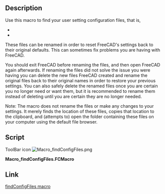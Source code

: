 <languages/>
<translate>

<!--T:1-->
{{Macro
|Name=findConfigFiles
|Icon=Macro_findConfigFiles.png
|Description=Use this macro to find your user setting configuration files, that is,<br/>'''system.cfg'''<br/>'''user.cfg'''<br/>These files can be renamed in order to reset FreeCAD's settings back to their original defaults. This can sometimes fix problems you are having with FreeCAD.<br/>You should exit FreeCAD before renaming the files, and then open FreeCAD again afterwards. If renaming the files did not solve the issue you were having you can delete the new files FreeCAD created and rename the original files back to their original names in order to restore your previous settings. You can also safely delete the renamed files once you are certain you no longer need or want them, but it is recommended to rename them instead of deleting until you are certain they are no longer needed.<br/>Note: The macro does not rename the files or make any changes to your settings. It merely finds the location of these files, copies that location to the clipboard, and (attempts to) open the folder containing these files on your computer using the default file browser. 
|Author=TheMarkster
|Version=2022.03.15
|Date=2022-03-15
|FCVersion=All
|Download=[https://wiki.freecad.org/images/b/b5/Macro_findConfigFiles.png ToolBar Icon]
}}

==Description== <!--T:2-->

<!--T:11-->
Use this macro to find your user setting configuration files, that is,
* {{incode|system.cfg}}
* {{incode|user.cfg}}

<!--T:5-->
These files can be renamed in order to reset FreeCAD's settings back to their original defaults.  This can sometimes fix problems you are having with FreeCAD.

<!--T:6-->
You should exit FreeCAD before renaming the files, and then open FreeCAD again afterwards.  If renaming the files did not solve the issue you were having you can delete the new files FreeCAD created and rename the original files back to their original names in order to restore your previous settings.  You can also safely delete the renamed files once you are certain you no longer need or want them, but it is recommended to rename them instead of deleting until you are certain they are no longer needed.

<!--T:7-->
Note: The macro does not rename the files or make any changes to your settings.  It merely finds the location of these files, copies that location to the clipboard, and (attempts to) open the folder containing these files on your computer using the default file browser.

==Script== <!--T:8-->

<!--T:12-->
ToolBar icon [[Image:Macro_findConfigFiles.png]]

</translate>
'''Macro_findConfigFiles.FCMacro'''

{{MacroCode|code=
# -*- coding: utf-8 -*-
import FreeCAD
import subprocess, os 
from PySide import QtCore,QtGui
import platform 
__title__ = "findConfigFiles"
__author__ = "TheMarkster"
__url__ = "https://wiki.freecad.org/Macro_findConfigFiles"
__Wiki__ = "https://wiki.freecad.org/index.php?title=Macro_findConfigFiles"
__date__ = "2022.03.15" 
__version__ = __date__


"""A macro to help with user configuration files --<TheMarkster>"""

clipboard = QtGui.QApplication.clipboard()
sys = platform.system()
userFolder = App.getUserConfigDir() if hasattr(App,"getUserConfigDir") else App.getUserAppDataDir()

msgBox = QtGui.QMessageBox()
msgBox.setWindowTitle('findConfigFiles macro')
msgBox.setTextFormat(QtCore.Qt.RichText)
#msgBox.setStandardButtons(QtGui.QMessageBox.Ok.__or__(QtGui.QMessageBox.Cancel))
#__or__() is deprecated in python 3.8 and the pipe symbol interferes with addon manager, so add buttons separately
msgBox.addButton(QtGui.QMessageBox.Ok)
msgBox.addButton(QtGui.QMessageBox.Cancel)
msgBox.addButton("Copy to Clipboard and Open",QtGui.QMessageBox.ApplyRole)

#HTML tags are part of the source -- do not edit
#thanks to user C4e for help with the paragraph formatting
msg = """
 These files are located here on your system:
 <p>
    <b><font color = 'blue'>""" + userFolder + """</font></b>
 </p>
 <p>
 This macro was created to support you in renaming the configuration files of your user application. 
 This can <i>sometimes</i> correct some issues you are having using FreeCAD.
 If it doesn't work you can always go back and rename them back to their original names.
 </p>
 <p>
 To reset your configuration settings, exit FreeCAD and rename these 2 files:
 <ul>
    <li><b><font color='blue'>system.cfg</font></b>
    <li><b><font color = 'blue'>user.cfg</font></b>
 </ul>
 Rename them e.g. to user/system.cfg.backup or something similar.
 </p>
 <p>
 When you press OK the macro will attempt to open the folder location for you, but 
 you might need to open it manually if this doesn't work.
 </p>
 <p>
 Renaming these files will reset <i>all</i> of your FreeCAD settings back to default.
 </p>
 <p>
 (This macro does <i>not</i> make any changes to these files or to your user settings.)</p>
 """


msgBox.setText(msg)
ok = msgBox.exec_()
if ok==0:
    clipboard.setText(userFolder)
if ok == QtGui.QMessageBox.Ok or ok==0:
    if 'Windows' in sys:
        subprocess.Popen('start explorer.exe '+userFolder, shell=True)
    elif 'Linux' in sys:
        os.system("xdg-open '%s'" % userFolder)
    elif 'Darwin' in sys:
        subprocess.Popen(["open", userFolder])
    else:
        msgBox = QtGui.QMessageBox()
        msg = "We were unable to determine your platform, and thus cannot open your '+userFolder+' for you, but you can still do it manually.\n"
        msgBox.exec_()}}
<translate>

==Link== <!--T:9-->

<!--T:10-->
[https://forum.freecad.org/viewtopic.php?f=22&t=29888 findConfigFiles macro]
</translate>